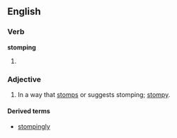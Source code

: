 ==English==
===Verb===
'''stomping'''
# {{present participle of|[[stomp]]}}

===Adjective===
{{en-adj}}

# In a way that [[stomp]]s or suggests stomping; [[stompy]].

====Derived terms====
* [[stompingly]]